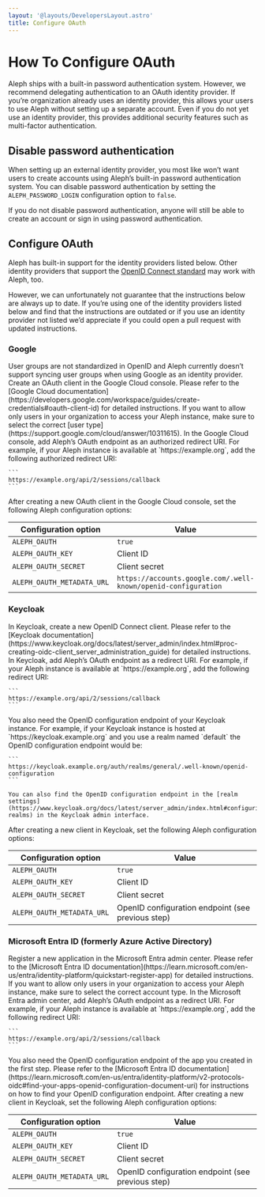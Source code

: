 ```yaml
---
layout: '@layouts/DevelopersLayout.astro'
title: Configure OAuth
---
```


# How To Configure OAuth

<p class="lead">Aleph ships with a built-in password authentication system. However, we recommend delegating authentication to an OAuth identity provider. If you’re organization already uses an identity provider, this allows your users to use Aleph without setting up a separate account. Even if you do not yet use an identity provider, this provides additional security features such as multi-factor authentication.</p>

## Disable password authentication

When setting up an external identity provider, you most like won’t want users to create accounts using Aleph’s built-in password authentication system. You can disable password authentication by setting the `ALEPH_PASSWORD_LOGIN` configuration option to `false`.

<Callout theme="danger">
  If you do not disable password authentication, anyone will still be able to create an account or sign in using password authentication.
</Callout>

## Configure OAuth
Aleph has built-in support for the identity providers listed below. Other identity providers that support the [OpenID Connect standard](https://en.wikipedia.org/wiki/OpenID#OpenID_Connect_(OIDC)) may work with Aleph, too.

However, we can unfortunately not guarantee that the instructions below are always up to date. If you’re using one of the identity providers listed below and find that the instructions are outdated or if you use an identity provider not listed we’d appreciate if you could open a pull request with updated instructions.

### Google

<Callout>
  User groups are not standardized in OpenID and Aleph currently doesn’t support syncing user groups when using Google as an identity provider.
</Callout>

<Steps>
  <Step>
    Create an OAuth client in the Google Cloud console. Please refer to the [Google Cloud documentation](https://developers.google.com/workspace/guides/create-credentials#oauth-client-id) for detailed instructions.
  </Step>

  <Step>
    If you want to allow only users in your organization to access your Aleph instance, make sure to select the correct [user type](https://support.google.com/cloud/answer/10311615).
  </Step>

  <Step>
    In the Google Cloud console, add Aleph’s OAuth endpoint as an authorized redirect URI. For example, if your Aleph instance is available at `https://example.org`, add the following authorized redirect URI:

    ```
    https://example.org/api/2/sessions/callback
    ```
  </Step>

  <Step>
    After creating a new OAuth client in the Google Cloud console, set the following Aleph configuration options:

| Configuration option | Value |
| --- | --- |
| `ALEPH_OAUTH` | `true` |
| `ALEPH_OAUTH_KEY` | Client ID |
| `ALEPH_OAUTH_SECRET` | Client secret |
| `ALEPH_OAUTH_METADATA_URL` | `https://accounts.google.com/.well-known/openid-configuration` |
  </Step>
</Steps>

### Keycloak

<Steps>
  <Step>
    In Keycloak, create a new OpenID Connect client. Please refer to the [Keycloak documentation](https://www.keycloak.org/docs/latest/server_admin/index.html#proc-creating-oidc-client_server_administration_guide) for detailed instructions.
  </Step>

  <Step>
    In Keycloak, add Aleph’s OAuth endpoint as a redirect URI. For example, if your Aleph instance is available at `https://example.org`, add the following redirect URI:

    ```
    https://example.org/api/2/sessions/callback
    ```
  </Step>

  <Step>
    You also need the OpenID configuration endpoint of your Keycloak instance. For example, if your Keycloak instance is hosted at `https://keycloak.example.org` and you use a realm named `default` the OpenID configuration endpoint would be:

    ```
    https://keycloak.example.org/auth/realms/general/.well-known/openid-configuration
    ```

    You can also find the OpenID configuration endpoint in the [realm settings](https://www.keycloak.org/docs/latest/server_admin/index.html#configuring-realms) in the Keycloak admin interface.
  </Step>

  <Step>
    After creating a new client in Keycloak, set the following Aleph configuration options:

| Configuration option | Value |
| --- | --- |
| `ALEPH_OAUTH` | `true` |
| `ALEPH_OAUTH_KEY` | Client ID |
| `ALEPH_OAUTH_SECRET` | Client secret |
| `ALEPH_OAUTH_METADATA_URL` | OpenID configuration endpoint (see previous step) |
  </Step>
</Steps>

### Microsoft Entra ID (formerly Azure Active Directory)

<Steps>
  <Step>
    Register a new application in the Microsoft Entra admin center. Please refer to the [Microsoft Entra ID documentation](https://learn.microsoft.com/en-us/entra/identity-platform/quickstart-register-app) for detailed instructions.
  </Step>

  <Step>
    If you want to allow only users in your organization to access your Aleph instance, make sure to select the correct account type.
  </Step>

  <Step>
    In the Microsoft Entra admin center, add Aleph’s OAuth endpoint as a redirect URI. For example, if your Aleph instance is available at `https://example.org`, add the following redirect URI:

    ```
    https://example.org/api/2/sessions/callback
    ```
  </Step>

  <Step>
    You also need the OpenID configuration endpoint of the app you created in the first step. Please refer to the [Microsoft Entra ID documentation](https://learn.microsoft.com/en-us/entra/identity-platform/v2-protocols-oidc#find-your-apps-openid-configuration-document-uri) for instructions on how to find your OpenID configuration endpoint.
  </Step>  

  <Step>
    After creating a new client in Keycloak, set the following Aleph configuration options:

| Configuration option | Value |
| --- | --- |
| `ALEPH_OAUTH` | `true` |
| `ALEPH_OAUTH_KEY` | Client ID |
| `ALEPH_OAUTH_SECRET` | Client secret |
| `ALEPH_OAUTH_METADATA_URL` | OpenID configuration endpoint (see previous step) |
  </Step>
</Steps>
